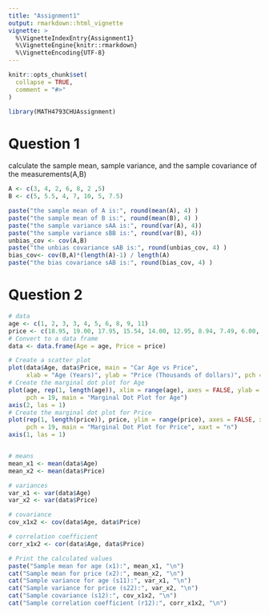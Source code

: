 ```yaml
---
title: "Assignment1"
output: rmarkdown::html_vignette
vignette: >
  %\VignetteIndexEntry{Assignment1}
  %\VignetteEngine{knitr::rmarkdown}
  %\VignetteEncoding{UTF-8}
---
```


```r
knitr::opts_chunk$set(
  collapse = TRUE,
  comment = "#>"
)
```

```r
library(MATH4793CHUAssignment)
```

# Question 1
calculate the sample mean, sample variance, and the sample covariance of the measurements(A,B) 
```r
A <- c(3, 4, 2, 6, 8, 2 ,5)
B <- c(5, 5.5, 4, 7, 10, 5, 7.5)

paste("the sample mean of A is:", round(mean(A), 4) )
paste("the sample mean of B is:", round(mean(B), 4) )
paste("the sample variance sAA is:", round(var(A), 4))
paste("the sample variance sBB is:", round(var(B), 4))
unbias_cov <- cov(A,B)
paste("the unbias covariance sAB is:", round(unbias_cov, 4) )
bias_cov<- cov(B,A)*(length(A)-1) / length(A)
paste("the bias covariance sAB is:", round(bias_cov, 4) )
```

# Question 2
```r
# data
age <- c(1, 2, 3, 3, 4, 5, 6, 8, 9, 11)
price <- c(18.95, 19.00, 17.95, 15.54, 14.00, 12.95, 8.94, 7.49, 6.00, 3.99)
# Convert to a data frame
data <- data.frame(Age = age, Price = price)

# Create a scatter plot
plot(data$Age, data$Price, main = "Car Age vs Price",
     xlab = "Age (Years)", ylab = "Price (Thousands of dollars)", pch = 19)
# Create the marginal dot plot for Age
plot(age, rep(1, length(age)), xlim = range(age), axes = FALSE, ylab = "", xlab = "",
     pch = 19, main = "Marginal Dot Plot for Age")
axis(2, las = 1)
# Create the marginal dot plot for Price
plot(rep(1, length(price)), price, ylim = range(price), axes = FALSE, xlab = "", ylab = "",
     pch = 19, main = "Marginal Dot Plot for Price", xaxt = "n")
axis(1, las = 1)


# means
mean_x1 <- mean(data$Age)
mean_x2 <- mean(data$Price)

# variances
var_x1 <- var(data$Age)
var_x2 <- var(data$Price)

# covariance
cov_x1x2 <- cov(data$Age, data$Price)

# correlation coefficient
corr_x1x2 <- cor(data$Age, data$Price)

# Print the calculated values
paste("Sample mean for age (x1):", mean_x1, "\n")
cat("Sample mean for price (x2):", mean_x2, "\n")
cat("Sample variance for age (s11):", var_x1, "\n")
cat("Sample variance for price (s22):", var_x2, "\n")
cat("Sample covariance (s12):", cov_x1x2, "\n")
cat("Sample correlation coefficient (r12):", corr_x1x2, "\n")
```


